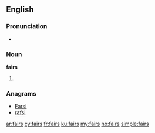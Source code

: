 ==English==

===Pronunciation===
* {{homophones|lang=en|fares}}

===Noun===
'''fairs'''

# {{plural of|fair}}

===Anagrams===
* [[Farsi#English|Farsi]]
* [[rafsi#English|rafsi]]

[[ar:fairs]]
[[cy:fairs]]
[[fr:fairs]]
[[ku:fairs]]
[[my:fairs]]
[[no:fairs]]
[[simple:fairs]]